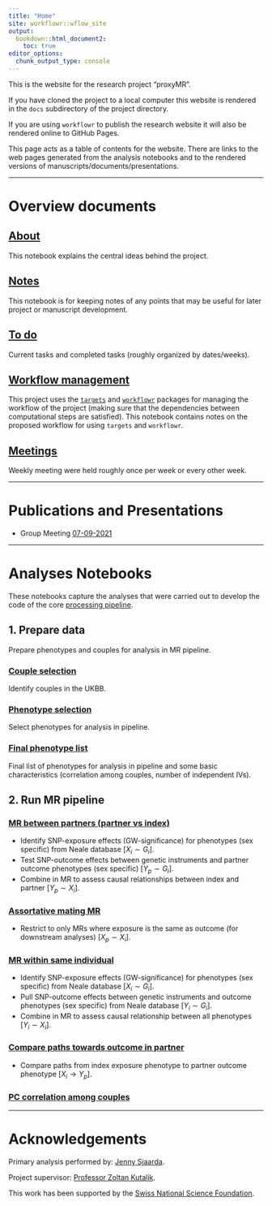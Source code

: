 ```yaml
---
title: "Home"
site: workflowr::wflow_site
output:
  bookdown::html_document2:
    toc: true
editor_options:
  chunk_output_type: console
---
```


This is the website for the research project "proxyMR".

If you have cloned the project to a local computer this website is rendered in the `docs` subdirectory of the project directory.

If you are using `workflowr` to publish the research website it will also be rendered online to GitHub Pages.

This page acts as a table of contents for the website. There are links to the web pages generated from the analysis notebooks and to the rendered versions of manuscripts/documents/presentations.

------------------------------------------------------------------------

# Overview documents {.unnumbered}

## [About](about.html) {.unnumbered}

This notebook explains the central ideas behind the project.

## [Notes](notes.html) {.unnumbered}

This notebook is for keeping notes of any points that may be useful for
later project or manuscript development.

## [To do](todo_list.html) {.unnumbered}

Current tasks and completed tasks (roughly organized by dates/weeks).

## [Workflow management](workflow.html) {.unnumbered}

This project uses the [`targets`](https://wlandau.github.io/targets/) and [`workflowr`](https://github.com/jdblischak/workflowr) packages for managing the workflow of the project (making sure that the dependencies between computational steps are satisfied). This notebook contains notes on the proposed workflow for
using `targets` and `workflowr`.

## [Meetings](meetings.html) {.unnumbered}

Weekly meeting were held roughly once per week or every other week. 

------------------------------------------------------------------------

# Publications and Presentations {.unnumbered}

- Group Meeting [07-09-2021](presentations/group_meeting_070921/group_meeting_proxyMR_070921.pdf)

------------------------------------------------------------------------

# Analyses Notebooks {.unnumbered}

These notebooks capture the analyses that were carried out to develop
the code of the core [processing pipeline](pipeline_overview.html). 

## 1. Prepare data {.unnumbered}

Prepare phenotypes and couples for analysis in MR pipeline.

### [Couple selection](couple_selection.html) {.unnumbered}

Identify couples in the UKBB.

### [Phenotype selection](phenotype_selection.html) {.unnumbered}

Select phenotypes for analysis in pipeline.

### [Final phenotype list](final_phenotype_list.html) {.unnumbered}   

Final list of phenotypes for analysis in pipeline and some basic characteristics (correlation among couples, number of independent IVs).

## 2. Run MR pipeline {.unnumbered}

### [MR between partners (partner vs index)]() {.unnumbered}

- Identify SNP-exposure effects (GW-significance) for phenotypes (sex specific) from Neale database [$X_{i} \sim G_{i}$].
- Test SNP-outcome effects between genetic instruments and partner outcome phenotypes (sex specific) [$Y_{p} \sim G_{i}$].
- Combine in MR to assess causal relationships between index and partner [$Y_{p} \sim X_{i}$].

### [Assortative mating MR]() {.unnumbered}

- Restrict to only MRs where exposure is the same as outcome (for downstream analyses) [$X_{p} \sim X_{i}$].

### [MR within same individual]() {.unnumbered}

- Identify SNP-exposure effects (GW-significance) for phenotypes (sex specific) from Neale database [$X_{i} \sim G_{i}$].
- Pull SNP-outcome effects  between genetic instruments and outcome phenotypes (sex specific) from Neale database [$Y_{i} \sim G_{i}$].
- Combine in MR to assess causal relationship between all phenotypes [$Y_{i} \sim X_{i}$].

### [Compare paths towards outcome in partner]() {.unnumbered}

- Compare paths from index exposure phenotype to partner outcome phenotype [$X_{i} \rightarrow Y_{p}$].

### [PC correlation among couples]() {.unnumbered}

------------------------------------------------------------------------

# Acknowledgements {.unnumbered}

Primary analysis performed by: [Jenny Sjaarda](jennysjaarda@gmail.com).

Project supervisor: [Professor Zoltan Kutalik](https://wp.unil.ch/sgg/people/zoltan/).

This work has been supported by the [Swiss National Science Foundation](http://www.snf.ch/en/funding/Pages/default.aspx).

